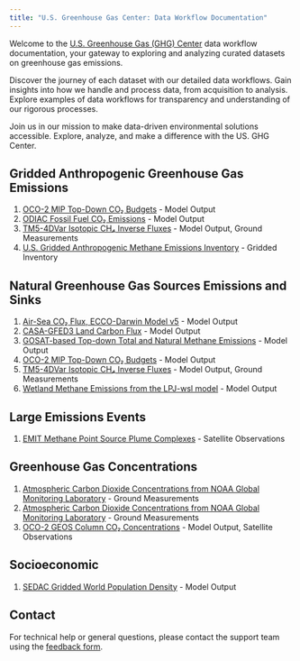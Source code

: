 ```yaml
---
title: "U.S. Greenhouse Gas Center: Data Workflow Documentation"
---
```


Welcome to the [U.S. Greenhouse Gas (GHG) Center](https://earth.gov/ghgcenter) data workflow documentation, your gateway to exploring and analyzing curated datasets on greenhouse gas emissions.

Discover the journey of each dataset with our detailed data workflows. Gain insights into how we handle and process data, from acquisition to analysis. Explore examples of data workflows for transparency and understanding of our rigorous processes.

Join us in our mission to make data-driven environmental solutions accessible.
Explore, analyze, and make a difference with the US. GHG Center.

## Gridded Anthropogenic Greenhouse Gas Emissions
1. [OCO-2 MIP Top-Down CO₂ Budgets](data_workflow/oco2-mip-co2budget-yeargrid-v1_Data_Flow.qmd) - Model Output
2. [ODIAC Fossil Fuel CO₂ Emissions](data_workflow/odiac-ffco2-monthgrid-v2022_Data_Flow.qmd) - Model Output
3. [TM5-4DVar Isotopic CH₄ Inverse Fluxes](data_workflow/tm54dvar-ch4flux-monthgrid-v1_Data_Flow.qmd) - Model Output, Ground Measurements
4. [U.S. Gridded Anthropogenic Methane Emissions Inventory](data_workflow/epa-ch4emission-grid-v2express_Data_Flow.qmd) - Gridded Inventory

## Natural Greenhouse Gas Sources Emissions and Sinks
1. [Air-Sea CO₂ Flux, ECCO-Darwin Model v5](data_workflow/eccodarwin-co2flux-monthgrid-v5_Data_Flow.qmd) - Model Output
2. [CASA-GFED3 Land Carbon Flux](data_workflow/casagfed-carbonflux-monthgrid-v3_Data_Flow.qmd) - Model Output
3. [GOSAT-based Top-down Total and Natural Methane Emissions](data_workflow/gosat-based-ch4budget-yeargrid-v1_Data_Flow.qmd) - Model Output
4. [OCO-2 MIP Top-Down CO₂ Budgets](data_workflow/oco2-mip-co2budget-yeargrid-v1_Data_Flow.qmd) - Model Output
5. [TM5-4DVar Isotopic CH₄ Inverse Fluxes](data_workflow/tm54dvar-ch4flux-monthgrid-v1_Data_Flow.qmd) - Model Output, Ground Measurements
6. [Wetland Methane Emissions from the LPJ-wsl model](data_workflow/lpjwsl-wetlandch4-grid-v1_Data_Flow.qmd) - Model Output

## Large Emissions Events
1. [EMIT Methane Point Source Plume Complexes](data_workflow/emit-ch4plume-v1_Data_Flow.qmd) - Satellite Observations

## Greenhouse Gas Concentrations
1. [Atmospheric Carbon Dioxide Concentrations from NOAA Global Monitoring Laboratory](data_workflow/noaa-insitu_Data_Flow.qmd) - Ground Measurements
2. [Atmospheric Carbon Dioxide Concentrations from NOAA Global Monitoring Laboratory](data_workflow/noaa-insitu_Data_Flow.qmd) - Ground Measurements
3. [OCO-2 GEOS Column CO₂ Concentrations](data_workflow/oco2geos-co2-daygrid-v10r_Data_Flow.qmd) - Model Output, Satellite Observations

## Socioeconomic
1. [SEDAC Gridded World Population Density](data_workflow/sedac-popdensity-yeargrid5yr-v4.11_Data_Flow.qmd) - Model Output

## Contact

For technical help or general questions, please contact the support team using the [feedback form](https://docs.google.com/forms/d/e/1FAIpQLSeVWCrnca08Gt_qoWYjTo6gnj1BEGL4NCUC9VEiQnXA02gzVQ/viewform).